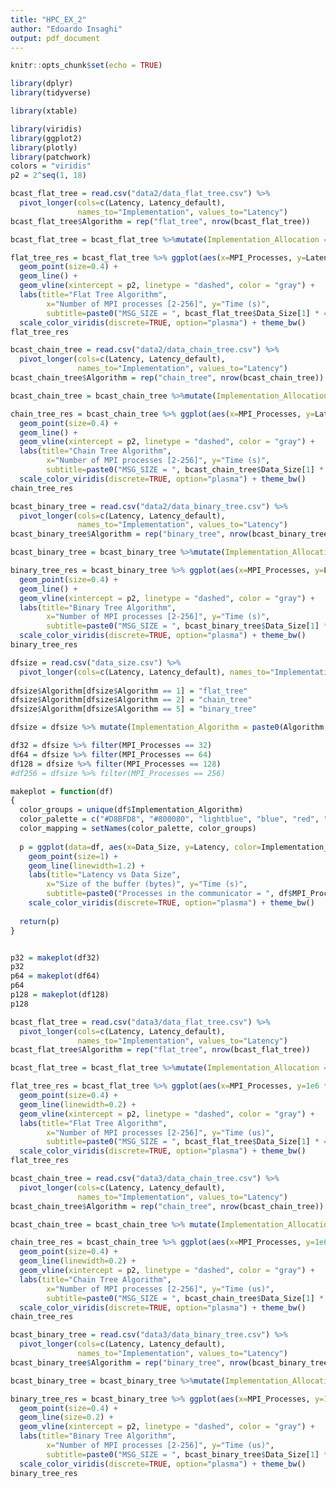 ```yaml
---
title: "HPC_EX_2"
author: "Edoardo Insaghi"
output: pdf_document
---
```


```r
knitr::opts_chunk$set(echo = TRUE)
```

```r
library(dplyr)
library(tidyverse)

library(xtable)

library(viridis)
library(ggplot2)
library(plotly)
library(patchwork)
colors = "viridis"
p2 = 2^seq(1, 18)
```


```r
bcast_flat_tree = read.csv("data2/data_flat_tree.csv") %>% 
  pivot_longer(cols=c(Latency, Latency_default), 
               names_to="Implementation", values_to="Latency")
bcast_flat_tree$Algorithm = rep("flat_tree", nrow(bcast_flat_tree))

bcast_flat_tree = bcast_flat_tree %>%mutate(Implementation_Allocation = paste0(Implementation, "-", Allocation))

flat_tree_res = bcast_flat_tree %>% ggplot(aes(x=MPI_Processes, y=Latency, color=Implementation_Allocation)) + 
  geom_point(size=0.4) +
  geom_line() + 
  geom_vline(xintercept = p2, linetype = "dashed", color = "gray") +
  labs(title="Flat Tree Algorithm",
        x="Number of MPI processes [2-256]", y="Time (s)",
        subtitle=paste0("MSG_SIZE = ", bcast_flat_tree$Data_Size[1] * 4, " Warmup Iterations = 1000, Total Iterations = 5000")) + 
  scale_color_viridis(discrete=TRUE, option="plasma") + theme_bw()
flat_tree_res

```

```r

bcast_chain_tree = read.csv("data2/data_chain_tree.csv") %>% 
  pivot_longer(cols=c(Latency, Latency_default), 
               names_to="Implementation", values_to="Latency")
bcast_chain_tree$Algorithm = rep("chain_tree", nrow(bcast_chain_tree))

bcast_chain_tree = bcast_chain_tree %>%mutate(Implementation_Allocation = paste0(Implementation, "-", Allocation))

chain_tree_res = bcast_chain_tree %>% ggplot(aes(x=MPI_Processes, y=Latency, color=Implementation_Allocation)) + 
  geom_point(size=0.4) +
  geom_line() + 
  geom_vline(xintercept = p2, linetype = "dashed", color = "gray") +
  labs(title="Chain Tree Algorithm",
        x="Number of MPI processes [2-256]", y="Time (s)",
        subtitle=paste0("MSG_SIZE = ", bcast_chain_tree$Data_Size[1] * 4, " Warmup Iterations = 1000, Total Iterations = 5000")) + 
  scale_color_viridis(discrete=TRUE, option="plasma") + theme_bw()
chain_tree_res
```


```r
bcast_binary_tree = read.csv("data2/data_binary_tree.csv") %>% 
  pivot_longer(cols=c(Latency, Latency_default), 
               names_to="Implementation", values_to="Latency")
bcast_binary_tree$Algorithm = rep("binary_tree", nrow(bcast_binary_tree))

bcast_binary_tree = bcast_binary_tree %>%mutate(Implementation_Allocation = paste0(Implementation, "-", Allocation))

binary_tree_res = bcast_binary_tree %>% ggplot(aes(x=MPI_Processes, y=Latency, color=Implementation_Allocation)) + 
  geom_point(size=0.4) +
  geom_line() + 
  geom_vline(xintercept = p2, linetype = "dashed", color = "gray") +
  labs(title="Binary Tree Algorithm",
        x="Number of MPI processes [2-256]", y="Time (s)",
        subtitle=paste0("MSG_SIZE = ", bcast_binary_tree$Data_Size[1] * 4, " Warmup Iterations = 1000, Total Iterations = 5000")) + 
  scale_color_viridis(discrete=TRUE, option="plasma") + theme_bw()
binary_tree_res

```


```r

dfsize = read.csv("data_size.csv") %>% 
  pivot_longer(cols=c(Latency, Latency_default), names_to="Implementation", values_to="Latency")
  
dfsize$Algorithm[dfsize$Algorithm == 1] = "flat_tree"
dfsize$Algorithm[dfsize$Algorithm == 2] = "chain_tree"
dfsize$Algorithm[dfsize$Algorithm == 5] = "binary_tree"

dfsize = dfsize %>% mutate(Implementation_Algorithm = paste0(Algorithm, "_", Implementation))

df32 = dfsize %>% filter(MPI_Processes == 32)
df64 = dfsize %>% filter(MPI_Processes == 64)
df128 = dfsize %>% filter(MPI_Processes == 128)
#df256 = dfsize %>% filter(MPI_Processes == 256)

makeplot = function(df)
{
  color_groups = unique(df$Implementation_Algorithm)
  color_palette = c("#D8BFD8", "#800080", "lightblue", "blue", "red", "darkred")
  color_mapping = setNames(color_palette, color_groups)
  
  p = ggplot(data=df, aes(x=Data_Size, y=Latency, color=Implementation_Algorithm)) + 
    geom_point(size=1) +
    geom_line(linewidth=1.2) + 
    labs(title="Latency vs Data Size",
        x="Size of the buffer (bytes)", y="Time (s)",
        subtitle=paste0("Processes in the communicator = ", df$MPI_Processes[1])) + 
    scale_color_viridis(discrete=TRUE, option="plasma") + theme_bw()
  
  return(p)
}


p32 = makeplot(df32)
p32
p64 = makeplot(df64)
p64
p128 = makeplot(df128)
p128


```

```r
bcast_flat_tree = read.csv("data3/data_flat_tree.csv") %>% 
  pivot_longer(cols=c(Latency, Latency_default), 
               names_to="Implementation", values_to="Latency")
bcast_flat_tree$Algorithm = rep("flat_tree", nrow(bcast_flat_tree))

bcast_flat_tree = bcast_flat_tree %>%mutate(Implementation_Allocation = paste0(Implementation, "-", Allocation))

flat_tree_res = bcast_flat_tree %>% ggplot(aes(x=MPI_Processes, y=1e6 * Latency, color=Implementation_Allocation)) + 
  geom_point(size=0.4) +
  geom_line(linewidth=0.2) + 
  geom_vline(xintercept = p2, linetype = "dashed", color = "gray") +
  labs(title="Flat Tree Algorithm",
        x="Number of MPI processes [2-256]", y="Time (us)",
        subtitle=paste0("MSG_SIZE = ", bcast_flat_tree$Data_Size[1] * 4, " Warmup Iterations = 1000, Total Iterations = 5000")) + 
  scale_color_viridis(discrete=TRUE, option="plasma") + theme_bw()
flat_tree_res

```




```r

bcast_chain_tree = read.csv("data3/data_chain_tree.csv") %>% 
  pivot_longer(cols=c(Latency, Latency_default), 
               names_to="Implementation", values_to="Latency")
bcast_chain_tree$Algorithm = rep("chain_tree", nrow(bcast_chain_tree))

bcast_chain_tree = bcast_chain_tree %>% mutate(Implementation_Allocation = paste0(Implementation, "-", Allocation))

chain_tree_res = bcast_chain_tree %>% ggplot(aes(x=MPI_Processes, y=1e6*Latency, color=Implementation_Allocation)) + 
  geom_point(size=0.4) +
  geom_line(linewidth=0.2) + 
  geom_vline(xintercept = p2, linetype = "dashed", color = "gray") +
  labs(title="Chain Tree Algorithm",
        x="Number of MPI processes [2-256]", y="Time (us)",
        subtitle=paste0("MSG_SIZE = ", bcast_chain_tree$Data_Size[1] * 4, " Warmup Iterations = 1000, Total Iterations = 5000")) + 
  scale_color_viridis(discrete=TRUE, option="plasma") + theme_bw()
chain_tree_res
```



```r
bcast_binary_tree = read.csv("data3/data_binary_tree.csv") %>% 
  pivot_longer(cols=c(Latency, Latency_default), 
               names_to="Implementation", values_to="Latency")
bcast_binary_tree$Algorithm = rep("binary_tree", nrow(bcast_binary_tree))

bcast_binary_tree = bcast_binary_tree %>%mutate(Implementation_Allocation = paste0(Implementation, "-", Allocation))

binary_tree_res = bcast_binary_tree %>% ggplot(aes(x=MPI_Processes, y=1e6*Latency, color=Implementation_Allocation)) + 
  geom_point(size=0.4) +
  geom_line(size=0.2) + 
  geom_vline(xintercept = p2, linetype = "dashed", color = "gray") +
  labs(title="Binary Tree Algorithm",
        x="Number of MPI processes [2-256]", y="Time (us)",
        subtitle=paste0("MSG_SIZE = ", bcast_binary_tree$Data_Size[1] * 4, " Warmup Iterations = 1000, Total Iterations = 5000")) + 
  scale_color_viridis(discrete=TRUE, option="plasma") + theme_bw()
binary_tree_res

```
